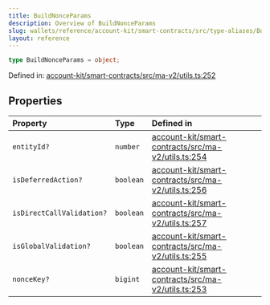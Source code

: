 ```yaml
---
title: BuildNonceParams
description: Overview of BuildNonceParams
slug: wallets/reference/account-kit/smart-contracts/src/type-aliases/BuildNonceParams
layout: reference
---
```


```ts
type BuildNonceParams = object;
```

Defined in: [account-kit/smart-contracts/src/ma-v2/utils.ts:252](https://github.com/alchemyplatform/aa-sdk/blob/49e74eee8606f480b200b4612d00d950da8a8742/account-kit/smart-contracts/src/ma-v2/utils.ts#L252)

## Properties

| Property                                                    | Type      | Defined in                                                                                                                                                                                        |
| :---------------------------------------------------------- | :-------- | :------------------------------------------------------------------------------------------------------------------------------------------------------------------------------------------------ |
| <a id="entityid" /> `entityId?`                             | `number`  | [account-kit/smart-contracts/src/ma-v2/utils.ts:254](https://github.com/alchemyplatform/aa-sdk/blob/49e74eee8606f480b200b4612d00d950da8a8742/account-kit/smart-contracts/src/ma-v2/utils.ts#L254) |
| <a id="isdeferredaction" /> `isDeferredAction?`             | `boolean` | [account-kit/smart-contracts/src/ma-v2/utils.ts:256](https://github.com/alchemyplatform/aa-sdk/blob/49e74eee8606f480b200b4612d00d950da8a8742/account-kit/smart-contracts/src/ma-v2/utils.ts#L256) |
| <a id="isdirectcallvalidation" /> `isDirectCallValidation?` | `boolean` | [account-kit/smart-contracts/src/ma-v2/utils.ts:257](https://github.com/alchemyplatform/aa-sdk/blob/49e74eee8606f480b200b4612d00d950da8a8742/account-kit/smart-contracts/src/ma-v2/utils.ts#L257) |
| <a id="isglobalvalidation" /> `isGlobalValidation?`         | `boolean` | [account-kit/smart-contracts/src/ma-v2/utils.ts:255](https://github.com/alchemyplatform/aa-sdk/blob/49e74eee8606f480b200b4612d00d950da8a8742/account-kit/smart-contracts/src/ma-v2/utils.ts#L255) |
| <a id="noncekey" /> `nonceKey?`                             | `bigint`  | [account-kit/smart-contracts/src/ma-v2/utils.ts:253](https://github.com/alchemyplatform/aa-sdk/blob/49e74eee8606f480b200b4612d00d950da8a8742/account-kit/smart-contracts/src/ma-v2/utils.ts#L253) |
